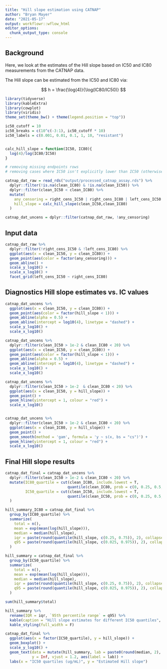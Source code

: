 ```yaml
---
title: "Hill slope estimation using CATNAP"
author: "Bryan Mayer"
date: "2021-05-17"
output: workflowr::wflow_html
editor_options:
  chunk_output_type: console
---
```


## Background

Here, we look at the estimates of the Hill slope based on IC50 and IC80 measurements from the CATNAP data.

The Hill slope can be estimated from the IC50 and IC80 via:

$$ 
h = \frac{\log(4)}{\log(IC80/IC50)} 
$$

```r
library(tidyverse)
library(kableExtra)
library(cowplot)
library(viridis)
theme_set(theme_bw() + theme(legend.position = "top"))

ic50_cutoff = 10
ic50_breaks = c(10^c(-3:1), ic50_cutoff * 10)
ic50_labels = c(0.001, 0.01, 0.1, 1, 10, "resistant")


calc_hill_slope = function(IC50, IC80){
  log(4)/log(IC80/IC50)
}

```


```r

# removing missing endpoints rows
# removing cases where IC50 isn't explicitly lower than IC50 (otherwise not S shape)

catnap_dat_raw = read_rds("output/processed_catnap_assay.rds") %>%
  dplyr::filter(!is.na(clean_IC80) & !is.na(clean_IC50)) %>%
  dplyr::filter(clean_IC50 < clean_IC80) %>%
  mutate(
    any_censoring = right_cens_IC50 | right_cens_IC80 | left_cens_IC50 | left_cens_IC80,
    hill_slope = calc_hill_slope(clean_IC50,clean_IC80)
  )

catnap_dat_uncens = dplyr::filter(catnap_dat_raw, !any_censoring)

```

## Input data

```r


catnap_dat_raw %>%
  dplyr::filter(!right_cens_IC50 & !left_cens_IC80) %>%
  ggplot(aes(x = clean_IC50, y = clean_IC80)) +
  geom_point(aes(color = factor(any_censoring))) +
  geom_abline() +
  scale_y_log10() +
  scale_x_log10() +
  facet_grid(left_cens_IC50 ~ right_cens_IC80) 

```

## Diagnostics Hill slope estimates vs. IC values

```r

catnap_dat_uncens %>%
  ggplot(aes(x = clean_IC50, y = clean_IC80)) +
  geom_point(aes(color = factor(hill_slope < 1))) +
  geom_abline(alpha = 0.5) +
  geom_abline(intercept = log10(4), linetype = "dashed") +
  scale_y_log10() +
  scale_x_log10() 

```


```r

catnap_dat_uncens %>%
  dplyr::filter(clean_IC50 > 1e-2 & clean_IC80 < 20) %>%
  ggplot(aes(x = clean_IC50, y = clean_IC80)) +
  geom_point(aes(color = factor(hill_slope < 1))) +
  geom_abline(alpha = 0.5) +
  geom_abline(intercept = log10(4), linetype = "dashed") +
  scale_y_log10() +
  scale_x_log10() 

```

```r

catnap_dat_uncens %>%
  dplyr::filter(clean_IC50 > 1e-2  & clean_IC80 < 20) %>%
  ggplot(aes(x = clean_IC50, y = hill_slope)) +
  geom_point() +
  geom_hline(yintercept = 1, colour = "red") +
  scale_x_log10()


catnap_dat_uncens %>%
  dplyr::filter(clean_IC50 > 1e-2 & clean_IC80 < 20) %>%
  ggplot(aes(x = clean_IC80, y = hill_slope)) +
  geom_point() +
  geom_smooth(method = 'gam', formula = 'y ~ s(x, bs = "cs")') +
  geom_hline(yintercept = 1, colour = "red") +
  scale_x_log10()

```

## Final Hill slope results

```r

catnap_dat_final = catnap_dat_uncens %>%
  dplyr::filter(clean_IC50 > 1e-2 & clean_IC80 < 20) %>%
  mutate(IC80_quartile = cut(clean_IC80, include.lowest = T,
                            quantile(clean_IC80, prob = c(0, 0.25, 0.5, 0.75, 1), type = 5)),
         IC50_quartile = cut(clean_IC50, include.lowest = T,
                            quantile(clean_IC50, prob = c(0, 0.25, 0.5, 0.75, 1), type = 5))         
  )

hill_summary_IC80 = catnap_dat_final %>%
  group_by(IC80_quartile) %>%
  summarize(
    total = n(),
    mean = exp(mean(log(hill_slope))),
    median = median(hill_slope),
    iqr = paste(round(quantile(hill_slope, c(0.25, 0.75)), 2), collapse = "-"),
    q95 = paste(round(quantile(hill_slope, c(0.025, 0.975)), 2), collapse = "-")
  )

hill_summary = catnap_dat_final %>%
  group_by(IC50_quartile) %>%
  summarize(
    total = n(),
    mean = exp(mean(log(hill_slope))),
    median = median(hill_slope),
    iqr = paste(round(quantile(hill_slope, c(0.25, 0.75)), 2), collapse = "-"),
    q95 = paste(round(quantile(hill_slope, c(0.025, 0.975)), 2), collapse = "-")
  )

sum(hill_summary$total)

hill_summary %>%
  rename(IQR = iqr, `95th percentile range` = q95) %>%
  kable(caption = "Hill slope estimates for different IC50 quantiles", digits = 2) %>%
  kable_styling(full_width = F)

```


```r

catnap_dat_final %>%
  ggplot(aes(x = factor(IC50_quartile), y = hill_slope)) +
  geom_boxplot() +
  scale_y_log10() +
  geom_text(data = mutate(hill_summary, lab = paste0(round(median, 2), " (", iqr,")")),
            y = Inf, vjust = 1.2, aes(label = lab)) +
  labs(x = "IC50 quartiles (ug/mL)", y = "Estimated Hill slope")

```

